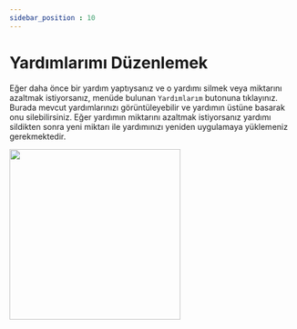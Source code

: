 ---
sidebar_position : 10
---

# Yardımlarımı Düzenlemek
Eğer daha önce bir yardım yaptıysanız ve o yardımı silmek veya miktarını azaltmak istiyorsanız, menüde bulunan `Yardımlarım` butonuna tıklayınız. Burada mevcut yardımlarınızı görüntüleyebilir ve yardımın üstüne basarak onu silebilirsiniz. Eğer yardımın miktarını azaltmak istiyorsanız yardımı sildikten sonra yeni miktarı ile yardımınızı yeniden uygulamaya yüklemeniz gerekmektedir.


<img src={GitHubLogo} width="300"/>